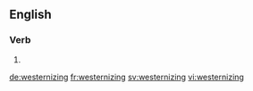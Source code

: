 
==English==

===Verb===
{{head|en|present participle}}

# {{present participle of|westernize|lang=en}}

[[de:westernizing]]
[[fr:westernizing]]
[[sv:westernizing]]
[[vi:westernizing]]